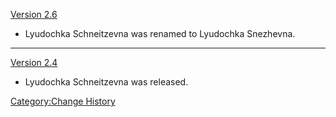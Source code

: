 [[Version 2.6]]
* Lyudochka Schneitzevna was renamed to Lyudochka Snezhevna.
----
[[Version 2.4]]
* Lyudochka Schneitzevna was released.
<noinclude>[[Category:Change History]]</noinclude>